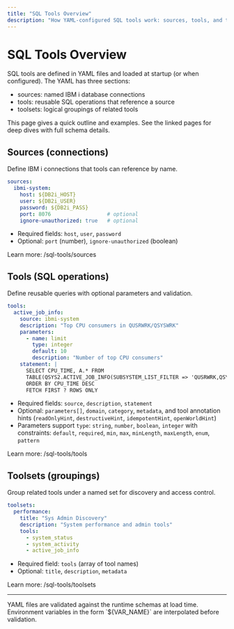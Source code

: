 ```yaml
---
title: "SQL Tools Overview"
description: "How YAML-configured SQL tools work: sources, tools, and toolsets — with concise examples and links to deep dives."
---
```


# SQL Tools Overview

SQL tools are defined in YAML files and loaded at startup (or when configured). The YAML has three sections:

- sources: named IBM i database connections
- tools: reusable SQL operations that reference a source
- toolsets: logical groupings of related tools

This page gives a quick outline and examples. See the linked pages for deep dives with full schema details.

## Sources (connections)

Define IBM i connections that tools can reference by name.

```yaml
sources:
  ibmi-system:
    host: ${DB2i_HOST}
    user: ${DB2i_USER}
    password: ${DB2i_PASS}
    port: 8076                  # optional
    ignore-unauthorized: true   # optional
```

- Required fields: `host`, `user`, `password`
- Optional: `port` (number), `ignore-unauthorized` (boolean)

Learn more: /sql-tools/sources

## Tools (SQL operations)

Define reusable queries with optional parameters and validation.

```yaml
tools:
  active_job_info:
    source: ibmi-system
    description: "Top CPU consumers in QUSRWRK/QSYSWRK"
    parameters:
      - name: limit
        type: integer
        default: 10
        description: "Number of top CPU consumers"
    statement: |
      SELECT CPU_TIME, A.* FROM 
      TABLE(QSYS2.ACTIVE_JOB_INFO(SUBSYSTEM_LIST_FILTER => 'QUSRWRK,QSYSWRK')) A 
      ORDER BY CPU_TIME DESC 
      FETCH FIRST ? ROWS ONLY
```

- Required fields: `source`, `description`, `statement`
- Optional: `parameters[]`, `domain`, `category`, `metadata`, and tool annotation hints (`readOnlyHint`, `destructiveHint`, `idempotentHint`, `openWorldHint`)
- Parameters support `type`: `string`, `number`, `boolean`, `integer` with constraints: `default`, `required`, `min`, `max`, `minLength`, `maxLength`, `enum`, `pattern`

Learn more: /sql-tools/tools

## Toolsets (groupings)

Group related tools under a named set for discovery and access control.

```yaml
toolsets:
  performance:
    title: "Sys Admin Discovery"
    description: "System performance and admin tools"
    tools:
      - system_status
      - system_activity
      - active_job_info
```

- Required field: `tools` (array of tool names)
- Optional: `title`, `description`, `metadata`

Learn more: /sql-tools/toolsets

---

<Info>
YAML files are validated against the runtime schemas at load time. Environment variables in the form `${VAR_NAME}` are interpolated before validation.
</Info>

